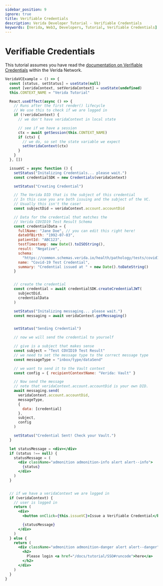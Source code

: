 ```yaml
---
sidebar_position: 9
ignore: true
title: Verifiable Credentials
description: Verida Developer Tutorial - Verifiable Credentials
keywords: [Verida, Web3, Developers, Tutorial, Verifiable Credentials]
---
```


# Verifiable Credentials

This tutorial assumes you have read the [documentation on Verifiable Credentials](../extensions/verifiable-credentials.md)
within the Verida Network.

```jsx live
VeridaVCExample = () => {
  const [status, setStatus] = useState(null)
  const [veridaContext, setVeridaContext] = useState(undefined)
  this.CONTEXT_NAME = "Verida Tutorial"

  React.useEffect(async () => {
    // Runs after the first render() lifecycle
    // We use this to check if we are logged in
    if (!veridaContext) {
      // we don't have veridaContext in local state

      // see if we have a session
      ctx = await getSession(this.CONTEXT_NAME)
      if (ctx) {
        // we do, so set the state variable we expect
        setVeridaContext(ctx)
      }
    }
  }, [])

  issueVC = async function () {
    setStatus("Initalizing Credentials... please wait.")
    const credentialSDK = new Credentials(veridaContext)

    setStatus("Creating Credential")

    // The Verida DID that is the subject of this credential
    // In this case you are both issuing and the subject of the VC.
    // Usually this isn't the case!
    const subjectDid = veridaContext.account.accountDid

    // Data for the credential that matches the
    // Verida COVID19 Test Result Schema
    const credentialData = {
      fullName: "Jane Doe", // you can edit this right here!
      dateOfBirth: "1992-07-03",
      patientId: "ABC123",
      testTimestamp: new Date().toISOString(),
      result: "Negative",
      schema:
        "https://common.schemas.verida.io/health/pathology/tests/covid19/pcr/v0.1.0/schema.json",
      name: "Covid-19 Test Credential",
      summary: "Credential issued at " + new Date().toDateString()
    }


    // create the credential
    const credential = await credentialSDK.createCredentialJWT(
      subjectDid,
      credentialData
    )

    setStatus("Initalizing messaging... please wait.")
    const messaging = await veridaContext.getMessaging()


    setStatus("Sending Credential")

    // now we will send the credential to yourself

    // give is a subject that makes sense
    const subject = "Test COVID19 Test Result"
    // we need to set the message type to the correct message type
    const messageType = "inbox/type/dataSend"

    // we want to send it to the Vault context
    const config = { recipientContextName: "Verida: Vault" }

    // Now send the message
    // note that veridaContext.account.accountDid is your own DID. 
    await messaging.send(
      veridaContext.account.accountDid,
      messageType,
      {
        data: [credential]
      },
      subject,
      config
    )

    setStatus("Credential Sent! Check your Vault.")
  }

  let statusMessage = <div></div>
  if (status !== null) {
    statusMessage = (
      <div className="admonition admonition-info alert alert--info">
        {status}
      </div>
    )
  }


  // if we have a veridaContext we are logged in
  if (veridaContext) {
    // user is logged in
    return (
      <div>
        <button onClick={this.issueVC}>Issue a Verifiable Credential</button>

        {statusMessage}
      </div>
    )
  } else {
    return (
      <div className="admonition admonition-danger alert alert--danger">
        <h2>
          Please login <a href="/docs/tutorial/SSO#runcode">here</a>
        </h2>
      </div>
    )
  }
}
```

<!-- this is a target so we can link to the end of the code block -->

<a name="runcode">&nbsp;</a>
